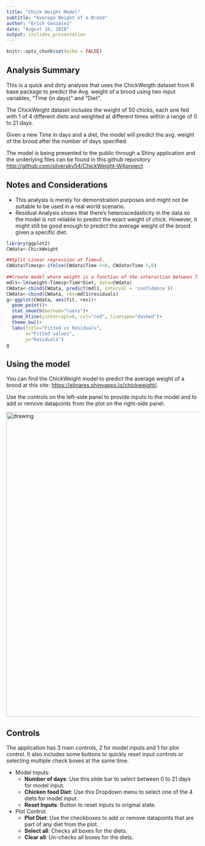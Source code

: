 ```yaml
---
title: "Chick Weight Model"
subtitle: "Average Weight of a Brood"
author: "Erick Gonzalez"
date: "August 16, 2018"
output: ioslides_presentation
---
```


```r
knitr::opts_chunk$set(echo = FALSE)
```

## Analysis Summary {.smaller}

This is a quick and dirty analysis that uses the ChickWeigth dataset from R base package to 
predict the Avg. weight of a brood using two input variables, "Time (in days)" and "Diet".

The ChickWeight dataset includes the weight of 50 chicks, each one fed with 1 of 4 different diets and weighted at different times within a range of 0 to 21 days. 

Given a new Time in days and a diet, the model will predict the avg. weight of the brood after the number of days specified. 

The model is being presented to the public through a Shiny application and the underlying files can be found in this github repository <http://github.com/silversky54/ChickWeight-W4project>


## Notes and Considerations {.smaller}

- This analysis is merely for demonstration purposes and might not be suitable to be used in a real world scenario.
- Residual Analysis shows that there's heteroscedasticity in the data so the model is not reliable  to predict the exact weight of chick. However, it might still be good enough to predict the average weight of the brood given a specific diet.  

```r
library(ggplot2)
CWdata<-ChickWeight

##Split Linear regression at Time=5.
CWdata$Timesp<-ifelse(CWdata$Time-5>0, CWdata$Time-5,0)
    
##Create model where weight is a function of the interaction between Time and Diet
mdl1<-lm(weight~Timesp+Time*Diet, data=CWdata)
CWdata<-cbind(CWdata, predict(mdl1, interval = 'confidence'))
CWdata<-cbind(CWdata, res=mdl1$residuals)
g<-ggplot(CWdata, aes(fit, res))+
  geom_point()+
  stat_smooth(method="loess")+
  geom_hline(yintercept=0, col="red", linetype="dashed")+
  theme_bw()+
  labs(title="Fitted vs Residuals",
       x="Fitted values",
       y="Residuals")
g
```

## Using the model {.smaller}
You can find the ChickWeight model to predict the average weight of a brood at this site: <https://elinares.shinyapps.io/chickweight/>.

Use the controls on the left-side panel to provide inputs to the model and to add or remove datapoints from the plot on the right-side panel.

<img src="CWmodelplot.png" alt="drawing" width="800px"/>




## Controls {.smaller}
The application has 3 main controls, 2 for model inputs and 1 for plot control. It also includes some buttons to quickly reset input controls or selecting multiple check boxes at the same time.  

* Model Inputs:  
    + **Number of days**: Use this slide bar to select between 0 to 21 days for model input.  
    + **Chicken food Diet**: Use this Dropdown menu to select one of the 4 diets for model input.   
    + **Reset Inputs**: Button to reset inputs to original state.

* Plot Control:
    + **Plot Diet**: Use the checkboxes to add or remove datapoints that are part of any diet from the plot.
    + **Select all**: Checks all boxes for the diets.  
    + **Clear all**: Un-checks all boxes for the diets. 